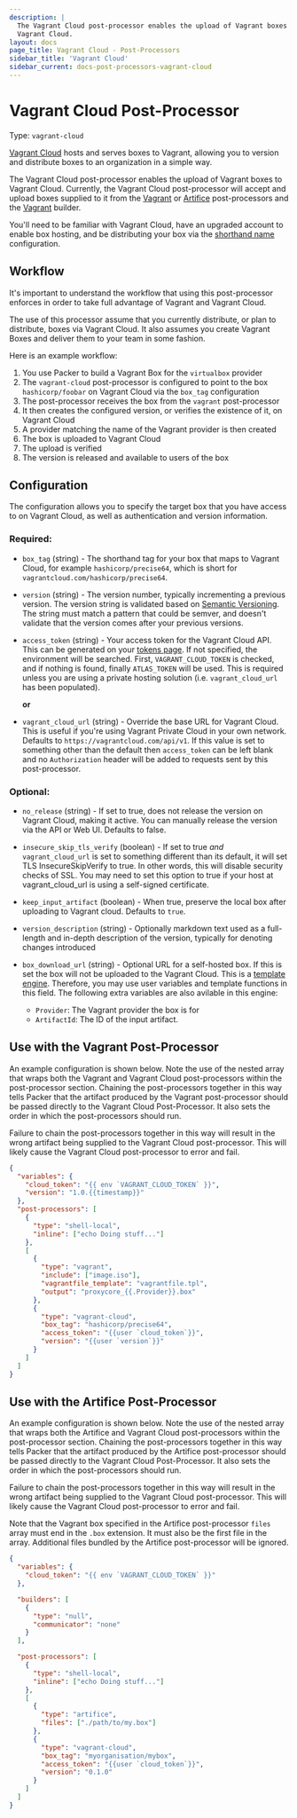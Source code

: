 ```yaml
---
description: |
  The Vagrant Cloud post-processor enables the upload of Vagrant boxes to
  Vagrant Cloud.
layout: docs
page_title: Vagrant Cloud - Post-Processors
sidebar_title: 'Vagrant Cloud'
sidebar_current: docs-post-processors-vagrant-cloud
---
```


# Vagrant Cloud Post-Processor

Type: `vagrant-cloud`

[Vagrant Cloud](https://app.vagrantup.com/boxes/search) hosts and serves boxes
to Vagrant, allowing you to version and distribute boxes to an organization in a
simple way.

The Vagrant Cloud post-processor enables the upload of Vagrant boxes to Vagrant
Cloud. Currently, the Vagrant Cloud post-processor will accept and upload boxes
supplied to it from the [Vagrant](/docs/post-processors/vagrant.html) or
[Artifice](/docs/post-processors/artifice.html) post-processors and the
[Vagrant](/docs/builders/vagrant.html) builder.

You'll need to be familiar with Vagrant Cloud, have an upgraded account to
enable box hosting, and be distributing your box via the [shorthand
name](https://docs.vagrantup.com/v2/cli/box.html) configuration.

## Workflow

It's important to understand the workflow that using this post-processor
enforces in order to take full advantage of Vagrant and Vagrant Cloud.

The use of this processor assume that you currently distribute, or plan to
distribute, boxes via Vagrant Cloud. It also assumes you create Vagrant Boxes
and deliver them to your team in some fashion.

Here is an example workflow:

1.  You use Packer to build a Vagrant Box for the `virtualbox` provider
2.  The `vagrant-cloud` post-processor is configured to point to the box
    `hashicorp/foobar` on Vagrant Cloud via the `box_tag` configuration
3.  The post-processor receives the box from the `vagrant` post-processor
4.  It then creates the configured version, or verifies the existence of it, on
    Vagrant Cloud
5.  A provider matching the name of the Vagrant provider is then created
6.  The box is uploaded to Vagrant Cloud
7.  The upload is verified
8.  The version is released and available to users of the box

## Configuration

The configuration allows you to specify the target box that you have access to
on Vagrant Cloud, as well as authentication and version information.

### Required:

- `box_tag` (string) - The shorthand tag for your box that maps to Vagrant
  Cloud, for example `hashicorp/precise64`, which is short for
  `vagrantcloud.com/hashicorp/precise64`.

- `version` (string) - The version number, typically incrementing a previous
  version. The version string is validated based on [Semantic
  Versioning](http://semver.org/). The string must match a pattern that could
  be semver, and doesn't validate that the version comes after your previous
  versions.

- `access_token` (string) - Your access token for the Vagrant Cloud API. This
  can be generated on your [tokens
  page](https://app.vagrantup.com/settings/security). If not specified, the
  environment will be searched. First, `VAGRANT_CLOUD_TOKEN` is checked, and
  if nothing is found, finally `ATLAS_TOKEN` will be used. This is required
  unless you are using a private hosting solution (i.e. `vagrant_cloud_url`
  has been populated).

  **or**

- `vagrant_cloud_url` (string) - Override the base URL for Vagrant Cloud.
  This is useful if you're using Vagrant Private Cloud in your own network.
  Defaults to `https://vagrantcloud.com/api/v1`. If this value is set to something
  other than the default then `access_token` can be left blank and no
  `Authorization` header will be added to requests sent by this post-processor.

### Optional:

- `no_release` (string) - If set to true, does not release the version on
  Vagrant Cloud, making it active. You can manually release the version via
  the API or Web UI. Defaults to false.

- `insecure_skip_tls_verify` (boolean) - If set to true _and_ `vagrant_cloud_url`
  is set to something different than its default, it will set TLS InsecureSkipVerify
  to true. In other words, this will disable security checks of SSL. You may need
  to set this option to true if your host at vagrant_cloud_url is using a
  self-signed certificate.

- `keep_input_artifact` (boolean) - When true, preserve the local box
  after uploading to Vagrant cloud. Defaults to `true`.

- `version_description` (string) - Optionally markdown text used as a
  full-length and in-depth description of the version, typically for denoting
  changes introduced

- `box_download_url` (string) - Optional URL for a self-hosted box. If this
  is set the box will not be uploaded to the Vagrant Cloud.
  This is a [template engine](/docs/templates/engine.html). Therefore, you
  may use user variables and template functions in this field.
  The following extra variables are also avilable in this engine:
  - `Provider`: The Vagrant provider the box is for
  - `ArtifactId`: The ID of the input artifact.

## Use with the Vagrant Post-Processor

An example configuration is shown below. Note the use of the nested array that
wraps both the Vagrant and Vagrant Cloud post-processors within the
post-processor section. Chaining the post-processors together in this way tells
Packer that the artifact produced by the Vagrant post-processor should be passed
directly to the Vagrant Cloud Post-Processor. It also sets the order in which
the post-processors should run.

Failure to chain the post-processors together in this way will result in the
wrong artifact being supplied to the Vagrant Cloud post-processor. This will
likely cause the Vagrant Cloud post-processor to error and fail.

```json
{
  "variables": {
    "cloud_token": "{{ env `VAGRANT_CLOUD_TOKEN` }}",
    "version": "1.0.{{timestamp}}"
  },
  "post-processors": [
    {
      "type": "shell-local",
      "inline": ["echo Doing stuff..."]
    },
    [
      {
        "type": "vagrant",
        "include": ["image.iso"],
        "vagrantfile_template": "vagrantfile.tpl",
        "output": "proxycore_{{.Provider}}.box"
      },
      {
        "type": "vagrant-cloud",
        "box_tag": "hashicorp/precise64",
        "access_token": "{{user `cloud_token`}}",
        "version": "{{user `version`}}"
      }
    ]
  ]
}
```

## Use with the Artifice Post-Processor

An example configuration is shown below. Note the use of the nested array that
wraps both the Artifice and Vagrant Cloud post-processors within the
post-processor section. Chaining the post-processors together in this way tells
Packer that the artifact produced by the Artifice post-processor should be
passed directly to the Vagrant Cloud Post-Processor. It also sets the order in
which the post-processors should run.

Failure to chain the post-processors together in this way will result in the
wrong artifact being supplied to the Vagrant Cloud post-processor. This will
likely cause the Vagrant Cloud post-processor to error and fail.

Note that the Vagrant box specified in the Artifice post-processor `files` array
must end in the `.box` extension. It must also be the first file in the array.
Additional files bundled by the Artifice post-processor will be ignored.

```json
{
  "variables": {
    "cloud_token": "{{ env `VAGRANT_CLOUD_TOKEN` }}"
  },

  "builders": [
    {
      "type": "null",
      "communicator": "none"
    }
  ],

  "post-processors": [
    {
      "type": "shell-local",
      "inline": ["echo Doing stuff..."]
    },
    [
      {
        "type": "artifice",
        "files": ["./path/to/my.box"]
      },
      {
        "type": "vagrant-cloud",
        "box_tag": "myorganisation/mybox",
        "access_token": "{{user `cloud_token`}}",
        "version": "0.1.0"
      }
    ]
  ]
}
```
